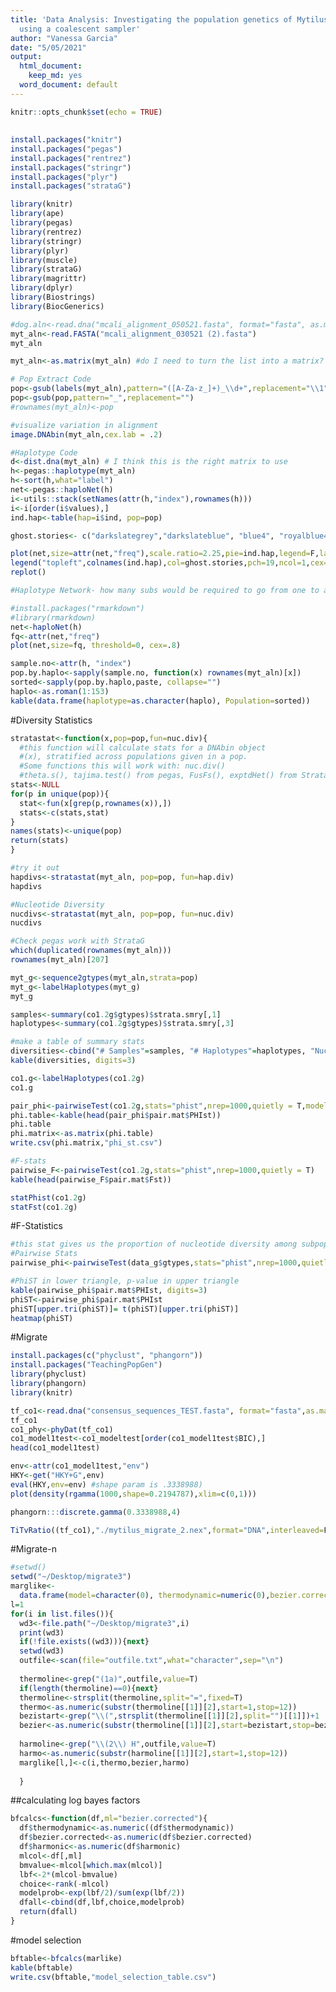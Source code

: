 ```yaml
---
title: 'Data Analysis: Investigating the population genetics of Mytilus californianus
  using a coalescent sampler'
author: "Vanessa Garcia"
date: "5/05/2021"
output:
  html_document:
    keep_md: yes
  word_document: default
---
```


```r
knitr::opts_chunk$set(echo = TRUE)
```

## 
```r
install.packages("knitr")
install.packages("pegas")
install.packages("rentrez")
install.packages("stringr")
install.packages("plyr")
install.packages("strataG")
```

```r
library(knitr)
library(ape)
library(pegas)
library(rentrez)
library(stringr)
library(plyr)
library(muscle)
library(strataG)
library(magrittr)
library(dplyr)
library(Biostrings)
library(BiocGenerics)
```





```r
#dog.aln<-read.dna("mcali_alignment_050521.fasta", format="fasta", as.matrix=T)
myt_aln<-read.FASTA("mcali_alignment_030521 (2).fasta")
myt_aln

```

```r
myt_aln<-as.matrix(myt_aln) #do I need to turn the list into a matrix? EDC-YES

# Pop Extract Code
pop<-gsub(labels(myt_aln),pattern="([A-Za-z_]+)_\\d+",replacement="\\1")
pop<-gsub(pop,pattern="_",replacement="")
#rownames(myt_aln)<-pop
```

```r
#visualize variation in alignment
image.DNAbin(myt_aln,cex.lab = .2)
```



```r
#Haplotype Code
d<-dist.dna(myt_aln) # I think this is the right matrix to use
h<-pegas::haplotype(myt_aln)
h<-sort(h,what="label")
net<-pegas::haploNet(h)
i<-utils::stack(setNames(attr(h,"index"),rownames(h)))
i<-i[order(i$values),]
ind.hap<-table(hap=i$ind, pop=pop)

ghost.stories<- c("darkslategrey","darkslateblue", "blue4", "royalblue4", "deepskyblue", "royalblue1", "skyblue4","steelblue", "lightsteelblue1", "lightskyblue2", "mintcream","lightgoldenrod","lightgoldenrod2")

plot(net,size=attr(net,"freq"),scale.ratio=2.25,pie=ind.hap,legend=F,labels=F,threshold=0,show.mutation=2,bg=ghost.stories,pch=19,ncol=1,cex=0.85)
legend("topleft",colnames(ind.hap),col=ghost.stories,pch=19,ncol=1,cex=0.85)
replot()
```





```r
#Haplotype Network- how many subs would be required to go from one to another hap

#install.packages("rmarkdown")
#library(rmarkdown)
net<-haploNet(h)
fq<-attr(net,"freq")
plot(net,size=fq, threshold=0, cex=.8)

sample.no<-attr(h, "index")
pop.by.haplo<-sapply(sample.no, function(x) rownames(myt_aln)[x])
sorted<-sapply(pop.by.haplo,paste, collapse="")
haplo<-as.roman(1:153)
kable(data.frame(haplotype=as.character(haplo), Population=sorted))
```




#Diversity Statistics
```r

stratastat<-function(x,pop=pop,fun=nuc.div){
  #this function will calculate stats for a DNAbin object
  #(x), stratified across populations given in a pop.
  #Some functions this will work with: nuc.div()
  #theta.s(), tajima.test() from pegas, FusFs(), exptdHet() from StrataG
stats<-NULL
for(p in unique(pop)){
  stat<-fun(x[grep(p,rownames(x)),])
  stats<-c(stats,stat)
}
names(stats)<-unique(pop)
return(stats)
}

#try it out
hapdivs<-stratastat(myt_aln, pop=pop, fun=hap.div)
hapdivs

#Nucleotide Diversity
nucdivs<-stratastat(myt_aln, pop=pop, fun=nuc.div)
nucdivs

#Check pegas work with StrataG
which(duplicated(rownames(myt_aln)))
rownames(myt_aln)[207]

myt_g<-sequence2gtypes(myt_aln,strata=pop)
myt_g<-labelHaplotypes(myt_g)
myt_g

samples<-summary(co1.2g$gtypes)$strata.smry[,1]
haplotypes<-summary(co1.2g$gtypes)$strata.smry[,3]

#make a table of summary stats
diversities<-cbind("# Samples"=samples, "# Haplotypes"=haplotypes, "Nucleotide Diversity"=nucdivs, "Haplotype"=hapdivs)
kable(diversities, digits=3)

```


```r
co1.g<-labelHaplotypes(co1.2g)
co1.g

pair_phi<-pairwiseTest(co1.2g,stats="phist",nrep=1000,quietly = T,model="raw")
phi.table<-kable(head(pair_phi$pair.mat$PHIst))
phi.table
phi.matrix<-as.matrix(phi.table)
write.csv(phi.matrix,"phi_st.csv")
```

```r
#F-stats
pairwise_F<-pairwiseTest(co1.2g,stats="phist",nrep=1000,quietly = T)
kable(head(pairwise_F$pair.mat$Fst))

statPhist(co1.2g)
statFst(co1.2g)
```


#F-Statistics
```r
#this stat gives us the proportion of nucleotide diversity among subpopulations, relative to the total
#Pairwise Stats
pairwise_phi<-pairwiseTest(data_g$gtypes,stats="phist",nrep=1000,quietly=T,model="raw")

#PhiST in lower triangle, p-value in upper triangle
kable(pairwise_phi$pair.mat$PHIst, digits=3)
phiST<-pairwise_phi$pair.mat$PHIst
phiST[upper.tri(phiST)]= t(phiST)[upper.tri(phiST)]
heatmap(phiST)
```

#Migrate
```r
install.packages(c("phyclust", "phangorn"))
install.packages("TeachingPopGen")
library(phyclust)
library(phangorn)
library(knitr)

tf_co1<-read.dna("consensus_sequences_TEST.fasta", format="fasta",as.matrix=TRUE)
tf_co1
co1_phy<-phyDat(tf_co1)
co1_model1test<-co1_modeltest[order(co1_model1test$BIC),]
head(co1_model1test)

env<-attr(co1_model1test,"env")
HKY<-get("HKY+G",env)
eval(HKY,env=env) #shape param is .3338988)
plot(density(rgamma(1000,shape=0.2194787),xlim=c(0,1)))

phangorn:::discrete.gamma(0.3338988,4)

TiTvRatio((tf_co1),"./mytilus_migrate_2.nex",format="DNA",interleaved=F,missing="N")

```

#Migrate-n
```r
#setwd()
setwd("~/Desktop/migrate3")
marglike<-
  data.frame(model=character(0), thermodynamic=numeric(0),bezier.corrected=numeric(0),harmonic=numeric(0),stringsAsFactors = F)#initialize a df to take the values
l=1
for(i in list.files()){
  wd3<-file.path("~/Desktop/migrate3",i)
  print(wd3)
  if(!file.exists((wd3))){next}
  setwd(wd3)
  outfile<-scan(file="outfile.txt",what="character",sep="\n")
  
  thermoline<-grep("(1a)",outfile,value=T)
  if(length(thermoline)==0){next}
  thermoline<-strsplit(thermoline,split="=",fixed=T)
  thermo<-as.numeric(substr(thermoline[[1]][2],start=1,stop=12))
  bezistart<-grep("\\(",strsplit(thermoline[[1]][2],split="")[[1]])+1
  bezier<-as.numeric(substr(thermoline[[1]][2],start=bezistart,stop=bezistart+11))
  
  harmoline<-grep("\\(2\\) H",outfile,value=T)
  harmo<-as.numeric(substr(harmoline[[1]][2],start=1,stop=12))
  marglike[l,]<-c(i,thermo,bezier,harmo)
  
  }
```

##calculating log bayes factors
```r
bfcalcs<-function(df,ml="bezier.corrected"){
  df$thermodynamic<-as.numeric((df$thermodynamic))
  df$bezier.corrected<-as.numeric(df$bezier.corrected)
  df$harmonic<-as.numeric(df$harmonic)
  mlcol<-df[,ml]
  bmvalue<-mlcol[which.max(mlcol)]
  lbf<-2*(mlcol-bmvalue)
  choice<-rank(-mlcol)
  modelprob<-exp(lbf/2)/sum(exp(lbf/2))
  dfall<-cbind(df,lbf,choice,modelprob)
  return(dfall)
}
```
#model selection
```r
bftable<-bfcalcs(marlike)
kable(bftable)
write.csv(bftable,"model_selection_table.csv")
```

